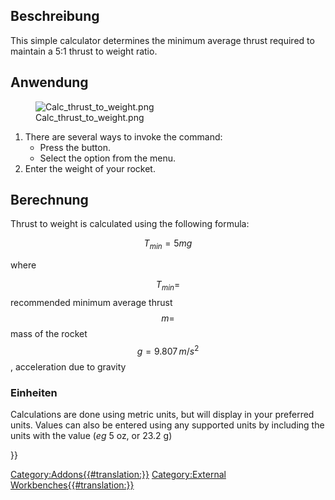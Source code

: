 <languages/>

{{Docnav/de
|[[Rocket_Parachute_Size_Calculator/de|FalschirmGrößenRechner]]
|[[Rocket_Vent_Hole_Size_Calculator/de| EntlüftungslöcherGrößenRechner]]
|[[Rocket_Workbench/de|Arbeitsbereich Rocket]]
|IconL=Rocket_Calculator.svg
|IconR=Rocket_Calculator.svg
|IconC=RocketWorkbench.svg
}}

{{GuiCommand/de
|Name=Rocket Thrust To Weight Calculator
|Name/de=SchubZuGewichtRechner
|Icon=Rocket_Calculator.svg
|MenuLocation=Rakete → Rechner → Schub-zu-Gewicht-Rechner
|Workbenches=[[Rocket_Workbench/|Arbeitsbereich Rocket]]
|Version=0.19
}}

<span id="Description"></span>
==Beschreibung==

This simple calculator determines the minimum average thrust required to maintain a 5:1 thrust to weight ratio.

<span id="Usage"></span>
==Anwendung==

[[File:Calc_thrust_to_weight.png]]

# There are several ways to invoke the command: 
#* Press the {{Button|[[Image:Rocket_Calculator.svg|16px]] [[Rocket_Thrust_To_Weight_Calculator|Thrust To Weight Calculator]]}} button.
#* Select the {{MenuCommand|Rocket → Calculators → [[Image:Rocket_Calculator.svg|16px]] Thrust To Weight Calculator}} option from the menu.
# Enter the weight of your rocket.

<span id="Calculation"></span>
==Berechnung==

Thrust to weight is calculated using the following formula:

::<math>T_{min} = 5mg</math>

where

::<math>T_{min} = </math> recommended minimum average thrust<br>
::<math>m = </math> mass of the rocket<br>
::<math>g = 9.807\, m/s^2</math>, acceleration due to gravity<br>

<span id="Units"></span>
===Einheiten===

Calculations are done using metric units, but will display in your preferred units. Values can also be entered using any supported units by including the units with the value (''eg'' 5 oz, or 23.2 g)


{{Docnav/de
|[[Rocket_Parachute_Size_Calculator/de|FalschirmGrößenRechner]]
|[[Rocket_Vent_Hole_Size_Calculator/de| EntlüftungslöcherGrößenRechner]]
|[[Rocket_Workbench/de|Arbeitsbereich Rocket]]
|IconL=Rocket_Calculator.svg
|IconR=Rocket_Calculator.svg
|IconC=RocketWorkbench.svg
}}

{{Userdocnavi{{#translation:}}}}
[[Category:Addons{{#translation:}}]]
[[Category:External Workbenches{{#translation:}}]]